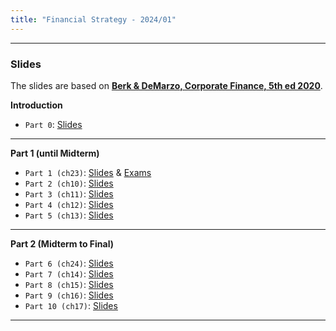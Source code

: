 ```yaml
---
title: "Financial Strategy - 2024/01"
---
```




___

###  Slides

The slides are based on [**Berk & DeMarzo, Corporate Finance, 5th ed 2020**](https://www.amazon.com.br/Corporate-Finance-Global-Jonathan-Berk/dp/1292304154).


**Introduction**

-   `Part 0`: [Slides](part_0.qmd) 

___

**Part 1 (until Midterm)**

-   `Part 1 (ch23)`: [Slides](part_1.qmd) & [Exams](exams/p1tf.qmd) 
-   `Part 2 (ch10)`: [Slides](part_2.qmd) 
-   `Part 3 (ch11)`: [Slides](part_3.qmd) 
-   `Part 4 (ch12)`: [Slides](part_4.qmd) 
-   `Part 5 (ch13)`: [Slides](part_5.qmd) 

___

**Part 2 (Midterm to Final)**

-   `Part 6 (ch24)`: [Slides](part_6.qmd) 
-   `Part 7 (ch14)`: [Slides](part_7.qmd) 
-   `Part 8 (ch15)`: [Slides](part_8.qmd) 
-   `Part 9 (ch16)`: [Slides](part_9.qmd) 
-   `Part 10 (ch17)`: [Slides](part_10.qmd) 

___



